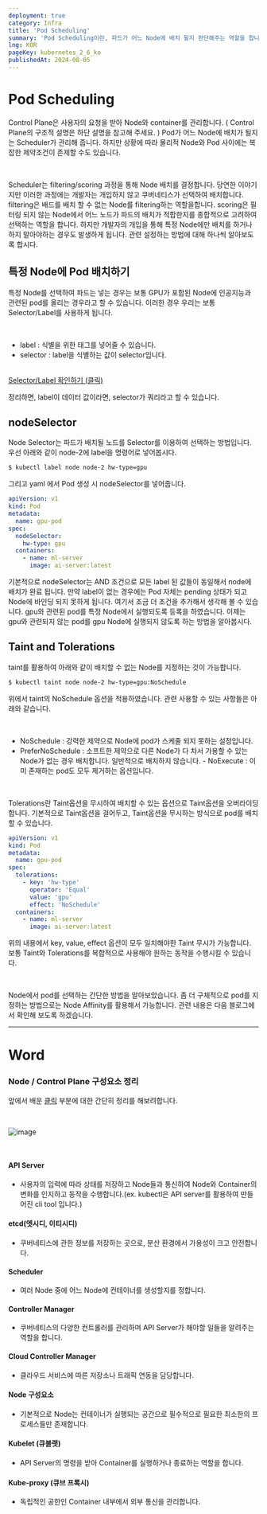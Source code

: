 ```yaml
---
deployment: true
category: Infra
title: 'Pod Scheduling'
summary: 'Pod Scheduling이란, 파드가 어느 Node에 배치 될지 판단해주는 역할을 합니다. 이때 Scheduler는 filtering/scoring 과정을 통해 Node 배치를 결정합니다.'
lng: KOR
pageKey: kubernetes_2_6_ko
publishedAt: 2024-08-05
---
```


# Pod Scheduling

Control Plane은 사용자의 요청을 받아 Node와 container를 관리합니다. ( Control Plane의 구조적 설명은 하단 설명을 참고해 주세요. ) Pod가 어느 Node에 배치가 될지는 Scheduler가 관리해 줍니다. 하지만 상황에 따라 물리적 Node와 Pod 사이에는 복잡한 제약조건이 존제할 수도 있습니다.

<br />

Scheduler는 filtering/scoring 과정을 통해 Node 배치를 결정합니다. 당연한 이야기지만 이러한 과정에는 개발자는 개입하지 않고 쿠버네티스가 선택하여 배치합니다. filtering은 배드를 배치 할 수 없는 Node를 filtering하는 역할을합니다. scoring은 필터링 되지 않는 Node에서 어느 노드가 파드의 배치가 적합한지를 종합적으로 고려하여 선택하는 역할을 합니다. 하지만 개발자의 개입을 통해 특정 Node에만 배치를 하거나 하지 말아야하는 경우도 발생하게 됩니다. 관련 설정하는 방법에 대해 하나씩 알아보도록 합시다.

## 특정 Node에 Pod 배치하기

특정 Node를 선택하여 파드는 넣는 경우는 보통 GPU가 포함된 Node에 인공지능과 관련된 pod를 올리는 경우라고 할 수 있습니다. 이러한 경우 우리는 보통 Selector/Label를 사용하게 됩니다.

<br />

- label : 식별을 위한 태그를 넣어줄 수 있습니다.
- selector : label을 식별하는 값이 selector입니다.

<br />

<a href="/infra/ko/kubernetes/1-6.selector-and-label">
  <codeline>Selector/Label 확인하기 (클릭)</codeline>
</a>

<br />

정리하면, label이 데이터 값이라면, selector가 쿼리라고 할 수 있습니다.

## nodeSelector

Node Selector는 파드가 배치될 노드를 Selector를 이용하여 선택하는 방법입니다. 우선 아래와 같이 node-2에 label을 명령어로 넣어봅시다.

```bash title="scheduling" showLineNumbers
$ kubectl label node node-2 hw-type=gpu
```

그리고 yaml 에서 Pod 생성 시 nodeSelector를 넣어줍니다.

```yaml title="scheduling" showLineNumbers
apiVersion: v1
kind: Pod
metadata:
  name: gpu-pod
spec:
  nodeSelector:
    hw-type: gpu
  containers:
    - name: ml-server
      image: ai-server:latest
```

기본적으로 nodeSelector는 AND 조건으로 모든 label 된 값들이 동일해서 node에 배치가 완료 됩니다. 만약 label이 없는 경우에는 Pod 자체는 pending 상태가 되고 Node에 바인딩 되지 못하게 됩니다. 여기서 조금 더 조건을 추가해서 생각해 볼 수 있습니다. gpu와 관련된 pod를 특정 Node에서 실행되도록 등록을 하였습니다. 이제는 gpu와 관련되지 않는 pod를 gpu Node에 실행되지 않도록 하는 방법을 알아봅시다.

## Taint and Tolerations

taint를 활용하여 아래와 같이 배치할 수 없는 Node를 지정하는 것이 가능합니다.

```bash title="scheduling" showLineNumbers
$ kubectl taint node node-2 hw-type=gpu:NoSchedule
```

위에서 taint의 NoSchedule 옵션을 적용하였습니다. 관련 사용할 수 있는 사항들은 아래와 같습니다.

<br />

- NoSchedule : 강력한 제약으로 Node에 pod가 스케줄 되지 못하는 설정입니다.
- PreferNoSchedule : 소프트한 제약으로 다른 Node가 다 차서 가용할 수 있는 Node가
  없는 경우 배치합니다. 일반적으로 배치하지 않습니다. - NoExecute : 이미 존재하는
  pod도 모두 제거하는 옵션입니다.

<br />

Tolerations란 Taint옵션을 무시하여 배치할 수 있는 옵션으로 Taint옵션을 오버라이딩합니다. 기본적으로 Taint옵션을 걸어두고, Taint옵션을 무시하는 방식으로 pod를 배치할 수 있습니다.

```yaml title="scheduling" showLineNumbers
apiVersion: v1
kind: Pod
metadata:
  name: gpu-pod
spec:
  tolerations:
    - key: 'hw-type'
      operator: 'Equal'
      value: 'gpu'
      effect: 'NoSchedule'
  containers:
    - name: ml-server
      image: ai-server:latest
```

위의 내용에서 key, value, effect 옵션이 모두 일치해야한 Taint 무시가 가능합니다. 보통 Taint와 Tolerations를 복합적으로 사용해야 원하는 동작을 수행시킬 수 있습니다.

<br />

Node에서 pod를 선택하는 간단한 방법을 알아보았습니다. 좀 더 구체적으로 pod를 지정하는 방법으로는 Node Affinity를 활용해서 가능합니다. 관련 내용은 다음 블로그에서 확인해 보도록 하겠습니다.

---

# Word

### Node / Control Plane 구성요소 정리

앞에서 배운 <a href="/infra/ko/kubernetes/1-4.kubernetes-components"><codeline>클릭</codeline></a> 부분에 대한 간단히 정리를 해보려합니다.

<br />

![image](/image/infra/control-plane.png)

<br />

#### API Server

- 사용자의 입력에 따라 상태를 저장하고 Node들과 통신하여 Node와 Container의 변화를 인지하고 동작을 수행합니다.(ex. kubectl은 API server를 활용하여 만들어진 cli tool 입니다.)

#### etcd(엣시디, 이티시디)

- 쿠버네티스에 관한 정보를 저장하는 곳으로, 분산 환경에서 가용성이 크고 안전합니다.

#### Scheduler

- 여러 Node 중에 어느 Node에 컨테이너를 생성할지를 정합니다.

#### Controller Manager

- 쿠버네티스의 다양한 컨트롤러를 관리하며 API Server가 해야할 일들을 알려주는 역할을 합니다.

#### Cloud Controller Manager

- 클라우드 서비스에 따른 저장소나 트래픽 연동을 담당합니다.

#### Node 구성요소

- 기본적으로 Node는 컨테이너가 실행되는 공간으로 필수적으로 필요한 최소한의 프로세스들만 존재합니다.

#### Kubelet (큐블랫)

- API Server의 명령을 받아 Container를 실행하거나 종료하는 역할을 합니다.

#### Kube-proxy (큐브 프록시)

- 독립적인 공한인 Container 내부에서 외부 통신을 관리합니다.

```

```
